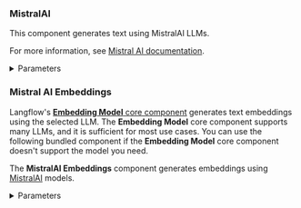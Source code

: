 ### MistralAI

This component generates text using MistralAI LLMs.

For more information, see [Mistral AI documentation](https://docs.mistral.ai/).

<details>
<summary>Parameters</summary>

**Inputs**

| Name | Type | Description |
|------|------|-------------|
| max_tokens | Integer | The maximum number of tokens to generate. Set to 0 for unlimited tokens (advanced). |
| model_name | String | The name of the Mistral AI model to use. Options include `open-mixtral-8x7b`, `open-mixtral-8x22b`, `mistral-small-latest`, `mistral-medium-latest`, `mistral-large-latest`, and `codestral-latest`. Default: `codestral-latest`. |
| mistral_api_base | String | The base URL of the Mistral API. Defaults to `https://api.mistral.ai/v1` (advanced). |
| api_key | SecretString | The Mistral API Key to use for authentication. |
| temperature | Float | Controls randomness in the output. Default: 0.5. |
| max_retries | Integer | Maximum number of retries for API calls. Default: 5 (advanced). |
| timeout | Integer | Timeout for API calls in seconds. Default: 60 (advanced). |
| max_concurrent_requests | Integer | Maximum number of concurrent API requests. Default: 3 (advanced). |
| top_p | Float | Nucleus sampling parameter. Default: 1 (advanced). |
| random_seed | Integer | Seed for random number generation. Default: 1 (advanced). |
| safe_mode | Boolean | Enables safe mode for content generation (advanced). |

**Outputs**

| Name | Type | Description |
|------|------|-------------|
| model | LanguageModel | An instance of ChatMistralAI configured with the specified parameters. |

</details>

### Mistral AI Embeddings

Langflow's [**Embedding Model** core component](/components-embedding-models) generates text embeddings using the selected LLM.
The **Embedding Model** core component supports many LLMs, and it is sufficient for most use cases.
You can use the following bundled component if the **Embedding Model** core component doesn't support the model you need.

The **MistralAI Embeddings** component generates embeddings using [MistralAI](https://docs.mistral.ai/) models.

<details>
<summary>Parameters</summary>

**Inputs**

| Name | Type | Description |
|------|------|-------------|
| model | String | The MistralAI model to use. Default: "mistral-embed". |
| mistral_api_key | SecretString | The API key for authenticating with MistralAI. |
| max_concurrent_requests | Integer | The maximum number of concurrent API requests. Default: 64. |
| max_retries | Integer | The maximum number of retry attempts for failed requests. Default: 5. |
| timeout | Integer | The request timeout in seconds. Default: 120. |
| endpoint | String | The custom API endpoint URL. Default: `https://api.mistral.ai/v1/`). |

**Outputs**

| Name | Type | Description |
|------|------|-------------|
| embeddings | Embeddings | A MistralAIEmbeddings instance for generating embeddings. |

</details>